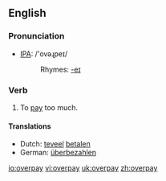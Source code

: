 ==English==
=== Pronunciation ===
*[[w:IPA|IPA]]: /'ovəɻpeɪ/
*:Rhymes: [[Rhymes:English:-eɪ|-eɪ]]

=== Verb ===
{{en-verb|overpays|overpaying|overpaid}}
# To [[pay]] too much.

==== Translations ====
*Dutch: [[teveel]] [[betalen]]
*German: [[überbezahlen]]

[[io:overpay]]
[[vi:overpay]]
[[uk:overpay]]
[[zh:overpay]]